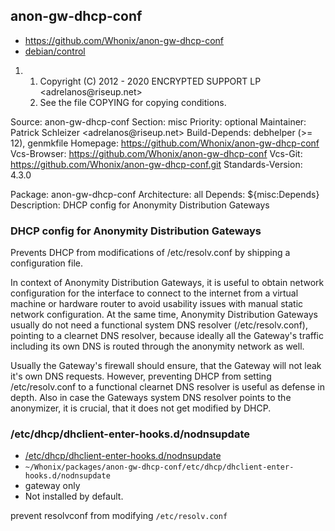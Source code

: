 == anon-gw-dhcp-conf ==

* https://github.com/Whonix/anon-gw-dhcp-conf
* [https://github.com/Whonix/anon-gw-dhcp-conf/blob/master/debian/control debian/control]
## Copyright (C) 2012 - 2020 ENCRYPTED SUPPORT LP <adrelanos@riseup.net>
## See the file COPYING for copying conditions.

Source: anon-gw-dhcp-conf
Section: misc
Priority: optional
Maintainer: Patrick Schleizer <adrelanos@riseup.net>
Build-Depends: debhelper (>= 12), genmkfile
Homepage: https://github.com/Whonix/anon-gw-dhcp-conf
Vcs-Browser: https://github.com/Whonix/anon-gw-dhcp-conf
Vcs-Git: https://github.com/Whonix/anon-gw-dhcp-conf.git
Standards-Version: 4.3.0

Package: anon-gw-dhcp-conf
Architecture: all
Depends: ${misc:Depends}
Description: DHCP config for Anonymity Distribution Gateways
===  DHCP config for Anonymity Distribution Gateways ===

Prevents DHCP from modifications of /etc/resolv.conf by shipping a
configuration file.

In context of Anonymity Distribution Gateways, it is useful to obtain network
configuration for the interface to connect to the internet from a virtual
machine or hardware router to avoid usability issues with manual static
network configuration. At the same time, Anonymity Distribution Gateways
usually do not need a functional system DNS resolver (/etc/resolv.conf),
pointing to a clearnet DNS resolver, because ideally all the Gateway's traffic
including its own DNS is routed through the anonymity network as well.

Usually the Gateway's firewall should ensure, that the Gateway will not leak
it's own DNS requests. However, preventing DHCP from setting /etc/resolv.conf
to a functional clearnet DNS resolver is useful as defense in depth. Also in
case the Gateways system DNS resolver points to the anonymizer, it is crucial,
that it does not get modified by DHCP.
=== /etc/dhcp/dhclient-enter-hooks.d/nodnsupdate ===

* [https://github.com/Whonix/anon-gw-dhcp-conf/blob/master/etc/dhcp/dhclient-enter-hooks.d/nodnsupdate /etc/dhcp/dhclient-enter-hooks.d/nodnsupdate]
* <code>~/Whonix/packages/anon-gw-dhcp-conf/etc/dhcp/dhclient-enter-hooks.d/nodnsupdate</code>
* gateway only<!--gateway-only-->
* Not installed by default.

prevent resolvconf from modifying <code>/etc/resolv.conf</code>

